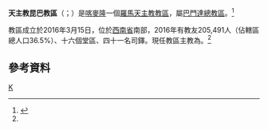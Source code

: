 {{Infobox Roman Catholic diocese
|Roman Catholic Diocese of = 天主教昆巴教區
|Latin name of diocese =Dioecesis Kumbana
|image =
|caption = 
|location = [[喀麥隆|喀麥隆]]
|territory =西南省南部
|population = 205,491
|rite = 拉丁禮
|patron = 
|province = 巴門達
|established = 2016年
|cathedral = 耶穌聖心座堂
|副主教座堂 =
|leadership = 主教
|website =
|pope = {{incumbent pope}}
|ordinary = {{link-fr|亞加·埃努耶赫恩約·恩豐|Agapitus Enuyehnyoh Nfon}}
|coadjutor bishop =
|auxiliary =
|emeritus =
|parishes = 16
|secular priests = 41位司鐸
}}

'''天主教昆巴教區'''（{{lang-la|Dioecesis Kumbana}}；{{lang-fr|Diocèse de Kumba}}）是[[喀麥隆|喀麥隆]]一個[[羅馬天主教|羅馬天主教]][[教區|教區]]，屬[[天主教巴門達總教區|巴門達總教區]]。<ref name="Vatican20160315">{{cite press release |title=Rinunce e nomine, 15.03.2016 |url=https://press.vatican.va/content/salastampa/it/bollettino/pubblico/2016/03/15/0191/00406.html |publisher=Sala Stampa della Santa Sede |accessdate=2019-08-02 |archiveurl=https://web.archive.org/web/20190802073050/https://press.vatican.va/content/salastampa/it/bollettino/pubblico/2016/03/15/0191/00406.html |archivedate=2019-08-02 |language=it |date=2016-03-15 |dead-url=no }}</ref>

教區成立於2016年3月15日，位於[[西南省_(喀麥隆)|西南省]]南部，2016年有教友205,491人（佔轄區總人口36.5%）、十六個堂區、四十一名司鐸。現任教區主教為{{link-fr|亞加·埃努耶赫恩約·恩豐|Agapitus Enuyehnyoh Nfon}}。<ref name="Vatican20160315" />

==參考資料==
{{reflist}}
{{喀麥隆天主教教區}}

[[Category:喀麥隆天主教教區|K]]